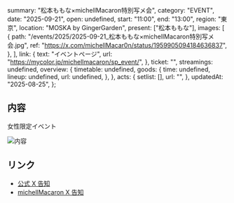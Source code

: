  summary: "松本ももな×michellMacaron特別写メ会",
  category: "EVENT",
  date: "2025-09-21",
  open: undefined,
  start: "11:00",
  end: "13:00",
  region: "東京",
  location: "MOSKA by GingerGarden",
  present: ["松本ももな"],
  images: [
    {
      path: "/events/2025/2025-09-21_松本ももな×michellMacaron特別写メ会.jpg",
      ref: "https://x.com/michellMacar0n/status/1959905094184636837",
    },
  ],
  link: {
    text: "イベントページ",
    url: "https://mycolor.jp/michellmacaron/sp_event/",
  },
  ticket: "",
  streamings: undefined,
  overview: {
    timetable: undefined,
    goods: {
      time: undefined,
      lineup: undefined,
      url: undefined,
    },
  },
  acts: {
    setlist: [],
    url: "",
  },
  updatedAt: "2025-08-25",
};

## 内容

女性限定イベント

![内容](/events/2025/2025-09-21_松本ももな×michellMacaron特別写メ会_1.jpg)

## リンク

- [公式 X 告知](https://x.com/takanenofficial/status/1959928772511367640)
- [michellMacaron X 告知](https://x.com/michellMacar0n/status/1959905094184636837)
